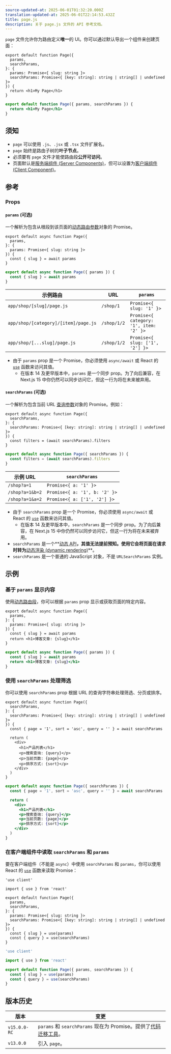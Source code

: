 ```yaml
---
source-updated-at: 2025-06-01T01:32:20.000Z
translation-updated-at: 2025-06-01T22:14:53.432Z
title: page.js
description: 关于 page.js 文件的 API 参考文档。
---
```


`page` 文件允许你为路由定义**唯一**的 UI。你可以通过默认导出一个组件来创建页面：

```tsx filename="app/blog/[slug]/page.tsx" switcher
export default function Page({
  params,
  searchParams,
}: {
  params: Promise<{ slug: string }>
  searchParams: Promise<{ [key: string]: string | string[] | undefined }>
}) {
  return <h1>My Page</h1>
}
```

```jsx filename="app/blog/[slug]/page.js" switcher
export default function Page({ params, searchParams }) {
  return <h1>My Page</h1>
}
```

## 须知

- `page` 可以使用 `.js`、`.jsx` 或 `.tsx` 文件扩展名。
- `page` 始终是路由子树的**叶子节点**。
- 必须要有 `page` 文件才能使路由段**公开可访问**。
- 页面默认是[服务端组件 (Server Components)](https://react.dev/reference/rsc/server-components)，但可以设置为[客户端组件 (Client Component)](https://react.dev/reference/rsc/use-client)。

## 参考

### Props

#### `params` (可选)

一个解析为包含从根段到该页面的[动态路由参数](/docs/app/api-reference/file-conventions/dynamic-routes)对象的 Promise。

```tsx filename="app/shop/[slug]/page.tsx" switcher
export default async function Page({
  params,
}: {
  params: Promise<{ slug: string }>
}) {
  const { slug } = await params
}
```

```jsx filename="app/shop/[slug]/page.js" switcher
export default async function Page({ params }) {
  const { slug } = await params
}
```

| 示例路由                        | URL         | `params`                                |
| ------------------------------ | ----------- | --------------------------------------- |
| `app/shop/[slug]/page.js`      | `/shop/1`   | `Promise<{ slug: '1' }>`                |
| `app/shop/[category]/[item]/page.js` | `/shop/1/2` | `Promise<{ category: '1', item: '2' }>` |
| `app/shop/[...slug]/page.js`   | `/shop/1/2` | `Promise<{ slug: ['1', '2'] }>`         |

- 由于 `params` prop 是一个 Promise，你必须使用 `async/await` 或 React 的 [`use`](https://react.dev/reference/react/use) 函数来访问其值。
  - 在版本 14 及更早版本中，`params` 是一个同步 prop。为了向后兼容，在 Next.js 15 中你仍然可以同步访问它，但这一行为将在未来被弃用。

#### `searchParams` (可选)

一个解析为包含当前 URL [查询参数](https://developer.mozilla.org/docs/Learn/Common_questions/What_is_a_URL#parameters)对象的 Promise。例如：

```tsx filename="app/shop/page.tsx" switcher
export default async function Page({
  searchParams,
}: {
  searchParams: Promise<{ [key: string]: string | string[] | undefined }>
}) {
  const filters = (await searchParams).filters
}
```

```jsx filename="app/shop/page.js" switcher
export default async function Page({ searchParams }) {
  const filters = (await searchParams).filters
}
```

| 示例 URL     | `searchParams`                |
| ----------- | ----------------------------- |
| `/shop?a=1` | `Promise<{ a: '1' }>`         |
| `/shop?a=1&b=2` | `Promise<{ a: '1', b: '2' }>` |
| `/shop?a=1&a=2` | `Promise<{ a: ['1', '2'] }>`  |

- 由于 `searchParams` prop 是一个 Promise，你必须使用 `async/await` 或 React 的 [`use`](https://react.dev/reference/react/use) 函数来访问其值。
  - 在版本 14 及更早版本中，`searchParams` 是一个同步 prop。为了向后兼容，在 Next.js 15 中你仍然可以同步访问它，但这一行为将在未来被弃用。
- `searchParams` 是一个**[动态 API](/docs/app/getting-started/partial-prerendering#dynamic-rendering)**，其值无法提前预知。使用它会将页面在请求时转为**[动态渲染 (dynamic rendering)](/docs/app/getting-started/partial-prerendering#dynamic-rendering)**。
- `searchParams` 是一个普通的 JavaScript 对象，不是 `URLSearchParams` 实例。

## 示例

### 基于 `params` 显示内容

使用[动态路由段](/docs/app/api-reference/file-conventions/dynamic-routes)，你可以根据 `params` prop 显示或获取页面的特定内容。

```tsx filename="app/blog/[slug]/page.tsx" switcher
export default async function Page({
  params,
}: {
  params: Promise<{ slug: string }>
}) {
  const { slug } = await params
  return <h1>博客文章: {slug}</h1>
}
```

```jsx filename="app/blog/[slug]/page.js" switcher
export default async function Page({ params }) {
  const { slug } = await params
  return <h1>博客文章: {slug}</h1>
}
```

### 使用 `searchParams` 处理筛选

你可以使用 `searchParams` prop 根据 URL 的查询字符串处理筛选、分页或排序。

```tsx filename="app/shop/page.tsx" switcher
export default async function Page({
  searchParams,
}: {
  searchParams: Promise<{ [key: string]: string | string[] | undefined }>
}) {
  const { page = '1', sort = 'asc', query = '' } = await searchParams

  return (
    <div>
      <h1>产品列表</h1>
      <p>搜索查询: {query}</p>
      <p>当前页数: {page}</p>
      <p>排序方式: {sort}</p>
    </div>
  )
}
```

```jsx filename="app/shop/page.js" switcher
export default async function Page({ searchParams }) {
  const { page = '1', sort = 'asc', query = '' } = await searchParams

  return (
    <div>
      <h1>产品列表</h1>
      <p>搜索查询: {query}</p>
      <p>当前页数: {page}</p>
      <p>排序方式: {sort}</p>
    </div>
  )
}
```

### 在客户端组件中读取 `searchParams` 和 `params`

要在客户端组件（不能是 `async`）中使用 `searchParams` 和 `params`，你可以使用 React 的 [`use`](https://react.dev/reference/react/use) 函数来读取 Promise：

```tsx filename="app/page.tsx" switcher
'use client'

import { use } from 'react'

export default function Page({
  params,
  searchParams,
}: {
  params: Promise<{ slug: string }>
  searchParams: Promise<{ [key: string]: string | string[] | undefined }>
}) {
  const { slug } = use(params)
  const { query } = use(searchParams)
}
```

```js filename="app/page.js" switcher
'use client'

import { use } from 'react'

export default function Page({ params, searchParams }) {
  const { slug } = use(params)
  const { query } = use(searchParams)
}
```

## 版本历史

| 版本         | 变更                                                                                                          |
| ----------- | ------------------------------------------------------------------------------------------------------------ |
| `v15.0.0-RC` | `params` 和 `searchParams` 现在为 Promise。提供了[代码迁移工具](/docs/app/guides/upgrading/codemods#150)。 |
| `v13.0.0`    | 引入 `page`。                                                                                               |